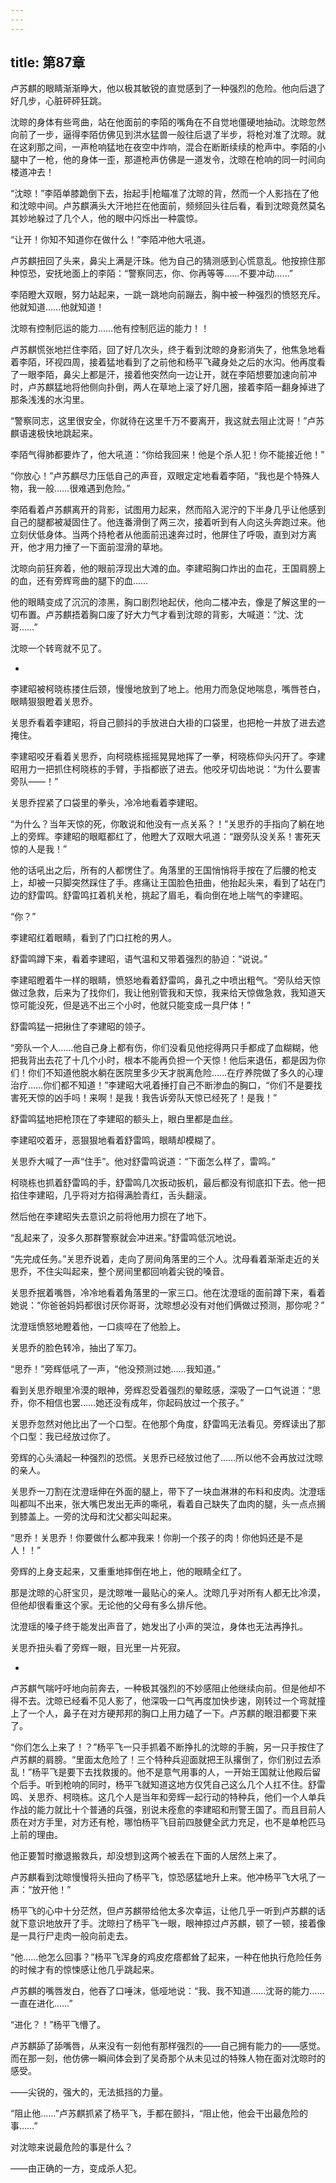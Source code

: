 ```yaml
---
---
---
```

title: 第87章
---



卢苏麒的眼睛渐渐睁大，他以极其敏锐的直觉感到了一种强烈的危险。他向后退了好几步，心脏砰砰狂跳。

沈晾的身体有些弯曲，站在他面前的李陌的嘴角在不自觉地僵硬地抽动。沈晾忽然向前了一步，逼得李陌仿佛见到洪水猛兽一般往后退了半步，将枪对准了沈晾。就在这刹那之间，一声枪响猛地在夜空中炸响，混合在断断续续的枪声中。李陌的小腿中了一枪，他的身体一歪，那道枪声仿佛是一道发令，沈晾在枪响的同一时间向楼道冲去！

“沈晾！”李陌单膝跪倒下去，抬起手|枪瞄准了沈晾的背，然而一个人影挡在了他和沈晾中间。卢苏麒满头大汗地拦在他面前，频频回头往后看，看到沈晾竟然莫名其妙地躲过了几个人，他的眼中闪烁出一种震惊。

“让开！你知不知道你在做什么！”李陌冲他大吼道。

卢苏麒扭回了头来，鼻尖上满是汗珠。他为自己的猜测感到心慌意乱。他按捺住那种惊恐，安抚地面上的李陌：“警察同志，你、你再等等……不要冲动……”

李陌瞪大双眼，努力站起来，一跳一跳地向前蹦去，胸中被一种强烈的愤怒充斥。他就知道……他就知道！

沈晾有控制厄运的能力……他有控制厄运的能力！！

卢苏麒慌张地拦住李陌，回了好几次头，终于看到沈晾的身影消失了，他焦急地看着李陌，环视四周，接着猛地看到了之前他和杨平飞藏身处之后的水沟。他再度看了一眼李陌，鼻尖上都是汗，接着他突然向一边让开，就在李陌想要加速向前冲时，卢苏麒猛地将他侧向扑倒，两人在草地上滚了好几圈，接着李陌一翻身掉进了那条浅浅的水沟里。

“警察同志，这里很安全，你就待在这里千万不要离开，我这就去阻止沈哥！”卢苏麒语速极快地跳起来。

李陌气得肺都要炸了，他大吼道：“你给我回来！他是个杀人犯！你不能接近他！”

“你放心！”卢苏麒尽力压低自己的声音，双眼定定地看着李陌，“我也是个特殊人物，我一般……很难遇到危险。”

李陌看着卢苏麒离开的背影，试图用力起来，然而陷入泥泞的下半身几乎让他感到自己的腿都被凝固住了。他连番滑倒了两三次，接着听到有人向这头奔跑过来。他立刻伏低身体。当两个持枪者从他面前迅速奔过时，他屏住了呼吸，直到对方离开，他才用力捶了一下面前湿滑的草地。

沈晾向前狂奔着，他的眼前浮现出大滩的血。李建昭胸口炸出的血花，王国肩膀上的血，还有旁辉弯曲的腿下的血……

他的眼睛变成了沉沉的漆黑，胸口剧烈地起伏，他向二楼冲去，像是了解这里的一切布置。卢苏麒捂着胸口废了好大力气才看到沈晾的背影，大喊道：“沈、沈哥……”

沈晾一个转弯就不见了。

-

李建昭被柯晓栋搂住后颈，慢慢地放到了地上。他用力而急促地喘息，嘴唇苍白，眼睛狠狠瞪着关思乔。

关思乔看着李建昭，将自己颤抖的手放进白大褂的口袋里，也把枪一并放了进去遮掩住。

李建昭咬牙看着关思乔，向柯晓栋摇摇晃晃地挥了一拳，柯晓栋仰头闪开了。李建昭用力一把抓住柯晓栋的手臂，手指都嵌了进去。他咬牙切齿地说：“为什么要害旁队——！”

关思乔捏紧了口袋里的拳头，冷冷地看着李建昭。

“为什么？当年天惊的死，你敢说和他没有一点关系？！”关思乔的手指向了躺在地上的旁辉。李建昭的眼眶都红了，他瞪大了双眼大吼道：“跟旁队没关系！害死天惊的人是我！”

他的话吼出之后，所有的人都愣住了。角落里的王国悄悄将手按在了后腰的枪支上，却被一只脚突然踩住了手。疼痛让王国脸色扭曲，他抬起头来，看到了站在门边的舒雷鸣。舒雷鸣扛着机关枪，挑起了眉毛，看向倒在地上喘气的李建昭。

“你？”

李建昭红着眼睛，看到了门口扛枪的男人。

舒雷鸣蹲下来，看着李建昭，语气温和又带着强烈的胁迫：“说说。”

李建昭瞪着牛一样的眼睛，愤怒地看着舒雷鸣，鼻孔之中喷出粗气。“旁队给天惊做过急救，后来为了找你们，我让他别管我和天惊，我来给天惊做急救，我知道天惊可能没死，但是逃不出三个小时，他就只能变成一具尸体！”

舒雷鸣猛一把揪住了李建昭的领子。

“旁队一个人……他自己身上都有伤，你们没看见他挖得两只手都成了血糊糊，他把我背出去花了十几个小时，根本不能再负担一个天惊！他后来退伍，都是因为你们！你们不知道他脱水躺在医院里多少天才脱离危险……在疗养院做了多久的心理治疗……你们都不知道！”李建昭大吼着捶打自己不断渗血的胸口，“你们不是要找害死天惊的凶手吗！来啊！是我！我告诉旁队天惊已经死了！是我！”

舒雷鸣猛地把枪顶在了李建昭的额头上，眼白里都是血丝。

李建昭咬着牙，恶狠狠地看着舒雷鸣，眼睛却模糊了。

关思乔大喊了一声“住手”。他对舒雷鸣说道：“下面怎么样了，雷鸣。”

柯晓栋也抓着舒雷鸣的手，舒雷鸣几次扳动扳机，最后都没有彻底扣下去。他一把掐住李建昭，几乎将对方掐得满脸青红，舌头翻滚。

然后他在李建昭失去意识之前将他用力掼在了地下。

“乱起来了，没多久那群警察就会冲进来。”舒雷鸣低沉地说。

“先完成任务。”关思乔说着，走向了房间角落里的三个人。沈母看着渐渐走近的关思乔，不住尖叫起来，整个房间里都回响着尖锐的嗓音。

关思乔抿着嘴唇，冷冷地看着角落里的一家三口。他在沈澄瑶的面前蹲下来，看着她说：“你爸爸妈妈都很讨厌你哥哥，沈晾想必没有对他们俩做过预测，那你呢？”

沈澄瑶愤怒地瞪着他，一口痰啐在了他脸上。

关思乔的脸色转冷，抽出了军刀。

“思乔！”旁辉低吼了一声，“他没预测过她……我知道。”

看到关思乔眼里冷漠的眼神，旁辉忍受着强烈的晕眩感，深吸了一口气说道：“思乔，你不相信也罢……她还没有成年，你起码放过一个孩子。”

关思乔忽然对他比出了一个口型。在他那个角度，舒雷鸣无法看见。旁辉读出了那个口型：我已经放过你了。

旁辉的心头涌起一种强烈的恐慌。关思乔已经放过他了……所以他不会再放过沈晾的亲人。

关思乔一刀割在沈澄瑶伸在外面的腿上，带下了一块血淋淋的布料和皮肉。沈澄瑶叫都叫不出来，张大嘴巴发出无声的嘶吼，看着自己缺失了血肉的腿，头一点点搁到膝盖上。一旁的沈母和沈父都尖叫起来。

“思乔！关思乔！你要做什么都冲我来！你削一个孩子的肉！你他妈还是不是人！！”

旁辉的上身支起来，又重重地摔倒在地上，他的眼睛全红了。

那是沈晾的心肝宝贝，是沈晾唯一最贴心的亲人。沈晾几乎对所有人都无比冷漠，但他却很看重这个家。无论他的父母有多么排斥他。

沈澄瑶的嗓子终于能发出声音了，她发出了小声的哭泣，身体也无法再挣扎。

关思乔扭头看了旁辉一眼，目光里一片死寂。

-

卢苏麒气喘吁吁地向前奔去，一种极其强烈的不妙感阻止他继续向前。但是他却不得不去。沈晾已经看不见人影了，他深吸一口气再度加快步速，刚转过一个弯就撞上了一个人，鼻子在对方硬邦邦的胸口上用力磕了一下。卢苏麒的眼泪都要下来了。

“你们怎么上来了！？”杨平飞一只手抓着不断挣扎的沈晾的手腕，另一只手按住了卢苏麒的肩膀。“里面太危险了！三个特种兵迎面就把王队撂倒了，你们别过去添乱！”杨平飞是要下去找救援的。他不是意气用事的人，一开始王国就让他殿后留个后手。听到枪响的同时，杨平飞就知道这地方仅凭自己这么几个人扛不住。舒雷鸣、关思乔、柯晓栋。这几个人是当年和旁辉一起行动的特种兵，他们一个人单兵作战的能力就比十个普通的兵强，别说未痊愈的李建昭和刑警王国了。而且目前人质在对方手里，对方还有枪，哪怕杨平飞目前四肢健全武力充足，也不是单枪匹马上前的理由。

他正要暂时撤退搬救兵，却没想到这两个被丢在下面的人居然上来了。

卢苏麒看到沈晾慢慢将头扭向了杨平飞，惊恐感猛地升上来。他冲杨平飞大吼了一声：“放开他！”

杨平飞的心中十分茫然，但卢苏麒带给他太多次幸运，让他几乎一听到卢苏麒的话就下意识地放开了手。沈晾扫了杨平飞一眼，眼神掠过卢苏麒，顿了一顿，接着像是一具行尸走肉一般向前走去。

“他……他怎么回事？”杨平飞浑身的鸡皮疙瘩都耸了起来，一种在他执行危险任务的时候才有的惊悚感让他几乎跳起来。

卢苏麒的嘴唇发白，他吞了口唾沫，低哑地说：“我、我不知道……沈哥的能力……一直在进化……”

“进化？！”杨平飞懵了。

卢苏麒舔了舔嘴唇，从来没有一刻他有那样强烈的——自己拥有能力的——感觉。而在那一刻，他仿佛一瞬间体会到了吴奇那个从未见过的特殊人物在面对沈晾时的感受。

——尖锐的，强大的，无法抵挡的力量。

“阻止他……”卢苏麒抓紧了杨平飞，手都在颤抖，“阻止他，他会干出最危险的事……”

对沈晾来说最危险的事是什么？

——由正确的一方，变成杀人犯。